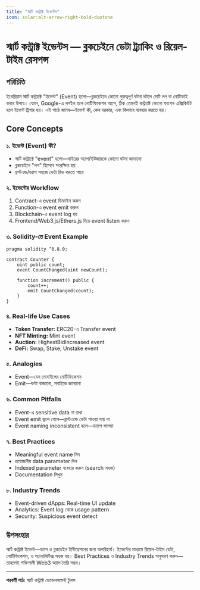 ```yaml
---
title: "স্মার্ট কন্ট্রাক্ট ইভেন্টস"
icon: solar:alt-arrow-right-bold-duotone
---
```


# স্মার্ট কন্ট্রাক্ট ইভেন্টস — ব্লকচেইনে ডেটা ট্র্যাকিং ও রিয়েল-টাইম রেসপন্স

## পরিচিতি

ইথেরিয়াম স্মার্ট কন্ট্রাক্টে "ইভেন্ট" (Event) হলো—ব্লকচেইনে কোনো গুরুত্বপূর্ণ ঘটনা ঘটলে সেটি লগ বা নোটিফাই করার উপায়। যেমন, Google-এ লগইন হলে নোটিফিকেশন আসে, ঠিক তেমনই কন্ট্রাক্টে কোনো ফাংশন এক্সিকিউট হলে ইভেন্ট ট্রিগার হয়। এই পাঠে জানব—ইভেন্ট কী, কেন দরকার, এবং কিভাবে ব্যবহার করতে হয়।

## Core Concepts

### ১. ইভেন্ট (Event) কী?
- স্মার্ট কন্ট্রাক্টে "event" হলো—বাইরের অ্যাপ/ইউজারকে কোনো ঘটনা জানানো
- ব্লকচেইনে "লগ" হিসেবে সংরক্ষিত হয়
- ফ্রন্টএন্ড/ড্যাপ সহজে ডেটা রিড করতে পারে

### ২. ইভেন্টের Workflow
1. Contract-এ event ডিফাইন করুন
2. Function-এ event emit করুন
3. Blockchain-এ event log হয়
4. Frontend/Web3.js/Ethers.js দিয়ে event listen করুন

### ৩. Solidity-তে Event Example
```solidity
pragma solidity ^0.8.0;

contract Counter {
    uint public count;
    event CountChanged(uint newCount);

    function increment() public {
        count++;
        emit CountChanged(count);
    }
}
```

### ৪. Real-life Use Cases
- **Token Transfer:** ERC20-এ Transfer event
- **NFT Minting:** Mint event
- **Auction:** HighestBidIncreased event
- **DeFi:** Swap, Stake, Unstake event

### ৫. Analogies
- Event—যেন মোবাইলের নোটিফিকেশন
- Emit—ঘণ্টা বাজানো, সবাইকে জানানো

### ৬. Common Pitfalls
- Event-এ sensitive data না রাখা
- Event emit ভুলে গেলে—ফ্রন্টএন্ডে ডেটা পাওয়া যায় না
- Event naming inconsistent হলে—ড্যাপে সমস্যা

### ৭. Best Practices
- Meaningful event name দিন
- প্রয়োজনীয় data parameter দিন
- Indexed parameter ব্যবহার করুন (search সহজ)
- Documentation লিখুন

### ৮. Industry Trends
- Event-driven dApps: Real-time UI update
- Analytics: Event log থেকে usage pattern
- Security: Suspicious event detect

## উপসংহার

স্মার্ট কন্ট্রাক্ট ইভেন্ট—ড্যাপ ও ব্লকচেইন ইন্টিগ্রেশনের জন্য অপরিহার্য। ইভেন্টের মাধ্যমে রিয়েল-টাইম ডেটা, নোটিফিকেশন, ও অ্যানালিটিক্স সহজ হয়। Best Practices ও Industry Trends অনুসরণ করুন—তাহলেই শক্তিশালী Web3 অ্যাপ তৈরি সম্ভব।

---

**পরবর্তী পাঠ:** স্মার্ট কন্ট্রাক্ট ডেভেলপমেন্ট টুলস
